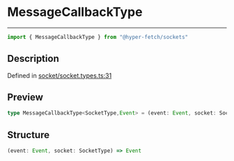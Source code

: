 

# MessageCallbackType

<div class="api-docs__separator" data-reactroot="">

---

</div><div class="api-docs__import" data-reactroot="">

```ts
import { MessageCallbackType } from "@hyper-fetch/sockets"
```

</div><div class="api-docs__section">

## Description

</div><div class="api-docs__description"><span class="api-docs__do-not-parse">



</span></div><p class="api-docs__definition">

Defined in [socket/socket.types.ts:31](https://github.com/BetterTyped/hyper-fetch/blob/c3e2c45/packages/sockets/src/socket/socket.types.ts#L31)

</p><div class="api-docs__section">

## Preview

</div><div class="api-docs__preview type single">

```ts
type MessageCallbackType<SocketType,Event> = (event: Event, socket: SocketType) => Event;
```

</div><div class="api-docs__section">

## Structure

</div><div class="api-docs__returns">

```ts
(event: Event, socket: SocketType) => Event
```

</div>